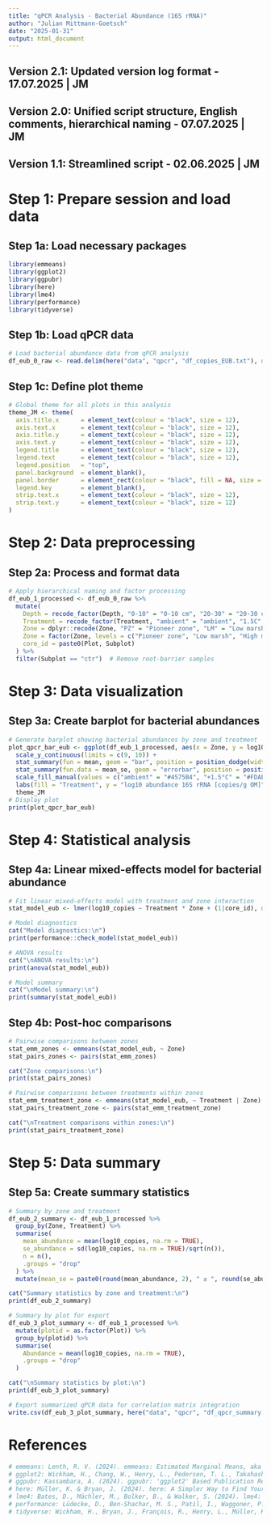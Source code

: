 ```yaml
---
title: "qPCR Analysis - Bacterial Abundance (16S rRNA)"
author: "Julian Mittmann-Goetsch"
date: "2025-01-31"
output: html_document
---
```


## Version 2.1: Updated version log format - 17.07.2025 | JM
## Version 2.0: Unified script structure, English comments, hierarchical naming - 07.07.2025 | JM
## Version 1.1: Streamlined script - 02.06.2025 | JM


# Step 1: Prepare session and load data
## Step 1a: Load necessary packages
```r
library(emmeans)
library(ggplot2)
library(ggpubr)
library(here)
library(lme4)
library(performance)
library(tidyverse)
```

## Step 1b: Load qPCR data
```r
# Load bacterial abundance data from qPCR analysis
df_eub_0_raw <- read.delim(here("data", "qpcr", "df_copies_EUB.txt"), dec=".", sep="\t")
```

## Step 1c: Define plot theme
```r
# Global theme for all plots in this analysis
theme_JM <- theme(
  axis.title.x      = element_text(colour = "black", size = 12),
  axis.text.x       = element_text(colour = "black", size = 12), 
  axis.title.y      = element_text(colour = "black", size = 12),
  axis.text.y       = element_text(colour = "black", size = 12), 
  legend.title      = element_text(colour = "black", size = 12),
  legend.text       = element_text(colour = "black", size = 12), 
  legend.position   = "top",
  panel.background  = element_blank(), 
  panel.border      = element_rect(colour = "black", fill = NA, size = 1.2),
  legend.key        = element_blank(),
  strip.text.x      = element_text(colour = "black", size = 12),
  strip.text.y      = element_text(colour = "black", size = 12)
)
```

# Step 2: Data preprocessing
## Step 2a: Process and format data
```r
# Apply hierarchical naming and factor processing
df_eub_1_processed <- df_eub_0_raw %>%
  mutate(
    Depth = recode_factor(Depth, "0-10" = "0-10 cm", "20-30" = "20-30 cm"),
    Treatment = recode_factor(Treatment, "ambient" = "ambient", "1.5C" = "+1.5°C", "3.0C" = "+3.0°C"),
    Zone = dplyr::recode(Zone, "PZ" = "Pioneer zone", "LM" = "Low marsh", "HM" = "High marsh"),
    Zone = factor(Zone, levels = c("Pioneer zone", "Low marsh", "High marsh")),
    core_id = paste0(Plot, Subplot)
  ) %>%
  filter(Subplot == "ctr")  # Remove root-barrier samples
```

# Step 3: Data visualization
## Step 3a: Create barplot for bacterial abundances
```r
# Generate barplot showing bacterial abundances by zone and treatment
plot_qpcr_bar_eub <- ggplot(df_eub_1_processed, aes(x = Zone, y = log10_copies, fill = Treatment)) +
  scale_y_continuous(limits = c(9, 10)) + 
  stat_summary(fun = mean, geom = "bar", position = position_dodge(width = 0.9), alpha = 0.9, width = 0.7) +
  stat_summary(fun.data = mean_se, geom = "errorbar", position = position_dodge(width = 0.9), width = 0.25, color = "black") +
  scale_fill_manual(values = c("ambient" = "#4575B4", "+1.5°C" = "#FDAE61", "+3.0°C" = "#D73027"), name = "Warming treatment:") +
  labs(fill = "Treatment", y = "log10 abundance 16S rRNA [copies/g OM]", x = "Zone") +
  theme_JM 
# Display plot
print(plot_qpcr_bar_eub)
```

# Step 4: Statistical analysis
## Step 4a: Linear mixed-effects model for bacterial abundance
```r
# Fit linear mixed-effects model with treatment and zone interaction
stat_model_eub <- lmer(log10_copies ~ Treatment * Zone + (1|core_id), data = df_eub_1_processed)

# Model diagnostics
cat("Model diagnostics:\n")
print(performance::check_model(stat_model_eub))

# ANOVA results
cat("\nANOVA results:\n")
print(anova(stat_model_eub))

# Model summary
cat("\nModel summary:\n")
print(summary(stat_model_eub))
```

## Step 4b: Post-hoc comparisons
```r
# Pairwise comparisons between zones
stat_emm_zones <- emmeans(stat_model_eub, ~ Zone)
stat_pairs_zones <- pairs(stat_emm_zones)

cat("Zone comparisons:\n")
print(stat_pairs_zones)

# Pairwise comparisons between treatments within zones
stat_emm_treatment_zone <- emmeans(stat_model_eub, ~ Treatment | Zone)
stat_pairs_treatment_zone <- pairs(stat_emm_treatment_zone)

cat("\nTreatment comparisons within zones:\n")
print(stat_pairs_treatment_zone)
```

# Step 5: Data summary
## Step 5a: Create summary statistics
```r
# Summary by zone and treatment
df_eub_2_summary <- df_eub_1_processed %>%
  group_by(Zone, Treatment) %>%
  summarise(
    mean_abundance = mean(log10_copies, na.rm = TRUE),
    se_abundance = sd(log10_copies, na.rm = TRUE)/sqrt(n()),
    n = n(),
    .groups = "drop"
  ) %>%
  mutate(mean_se = paste0(round(mean_abundance, 2), " ± ", round(se_abundance, 2), " (n=", n, ")"))

cat("Summary statistics by zone and treatment:\n")
print(df_eub_2_summary)

# Summary by plot for export
df_eub_3_plot_summary <- df_eub_1_processed %>%
  mutate(plotid = as.factor(Plot)) %>%
  group_by(plotid) %>%
  summarise(
    Abundance = mean(log10_copies, na.rm = TRUE),
    .groups = "drop"
  )

cat("\nSummary statistics by plot:\n")
print(df_eub_3_plot_summary)

# Export summarized qPCR data for correlation matrix integration
write.csv(df_eub_3_plot_summary, here("data", "qpcr", "df_qpcr_summary.csv"), row.names = FALSE)
```

# References
```r
# emmeans: Lenth, R. V. (2024). emmeans: Estimated Marginal Means, aka Least-Squares Means. R package version 1.10.2. https://CRAN.R-project.org/package=emmeans
# ggplot2: Wickham, H., Chang, W., Henry, L., Pedersen, T. L., Takahashi, K., Wilke, C., Woo, K., & Yutani, H. (2024). ggplot2: Create Elegant Data Visualisations Using the Grammar of Graphics. R package version 3.5.1. https://CRAN.R-project.org/package=ggplot2
# ggpubr: Kassambara, A. (2024). ggpubr: 'ggplot2' Based Publication Ready Plots. R package version 0.6.0. https://CRAN.R-project.org/package=ggpubr
# here: Müller, K. & Bryan, J. (2024). here: A Simpler Way to Find Your Files. R package version 1.0.1. https://CRAN.R-project.org/package=here
# lme4: Bates, D., Mächler, M., Bolker, B., & Walker, S. (2024). lme4: Linear Mixed-Effects Models using 'Eigen' and S4. R package version 1.1-35. https://CRAN.R-project.org/package=lme4
# performance: Lüdecke, D., Ben-Shachar, M. S., Patil, I., Waggoner, P., & Makowski, D. (2024). performance: Assessment of Regression Models Performance. R package version 0.10.8. https://CRAN.R-project.org/package=performance
# tidyverse: Wickham, H., Bryan, J., François, R., Henry, L., Müller, K., Pedersen, T. L., & Takahashi, K. (2024). tidyverse: Easily Install and Load the 'Tidyverse'. R package version 2.0.0. https://CRAN.R-project.org/package=tidyverse
```

